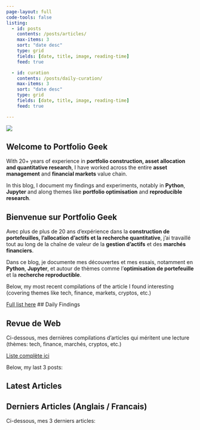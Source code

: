 ```yaml
---
page-layout: full
code-tools: false
listing:
  - id: posts
    contents: /posts/articles/
    max-items: 3
    sort: "date desc"
    type: grid
    fields: [date, title, image, reading-time]
    feed: true

  - id: curation
    contents: /posts/daily-curation/
    max-items: 3
    sort: "date desc"
    type: grid
    fields: [date, title, image, reading-time]
    feed: true

---
```


::: {.grid}

::: {.g-col-12 .g-col-md-6}
![](laptop.png)
:::



::: {.g-col-12 .g-col-md-6}

::: {.content-visible when-profile="website_en"}

## Welcome to Portfolio Geek
With 20+ years of experience in **portfolio construction, asset allocation and quantitative research**, I have worked across the entire **asset management** and **financial markets** value chain.  

In this blog, I document my findings and experiments, notably in **Python**, **Jupyter** and along themes like **portfolio optimisation** and **reproducible research**.
:::


::: {.content-visible when-profile="website_fr"}

## Bienvenue sur Portfolio Geek

Avec plus de plus de 20 ans d'expérience dans la **construction de portefeuilles, l'allocation d'actifs et la recherche quantitative**, j'ai travaillé tout au long de la chaîne de valeur de la **gestion d'actifs** et des **marchés financiers**.

Dans ce blog, je documente mes découvertes et mes essais, notamment en **Python**, **Jupyter**, et autour de thèmes comme l'**optimisation de portefeuille** et la **recherche reproductible**.
:::

:::

:::


::: {.content-visible when-profile="website_en"}
Below, my most recent compilations of the article I found interesting (covering themes like tech, finance, markets, cryptos, etc.)

[Full list here](/daily-curation.qmd)
## Daily Findings
:::

::: {.content-visible when-profile="website_fr"}
## Revue de Web
Ci-dessous, mes dernières compilations d'articles qui méritent une lecture (thèmes: tech, finance, marchés, cryptos, etc.)

[Liste complète ici](/daily-curation_fr.qmd)
:::


::: {#curation}
:::

::: {.content-visible when-profile="website_en"}
Below, my last 3 posts:

## Latest Articles
:::

::: {.content-visible when-profile="website_fr"}
## Derniers Articles (Anglais / Francais)

Ci-dessous, mes 3 derniers articles:

:::

::: {#posts}
:::
